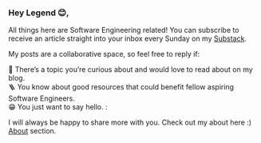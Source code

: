 ### Hey Legend 😊,

All things here are Software Engineering related! You can subscribe to receive an article straight into your inbox every Sunday on my [Substack](https://daveclintonn.substack.com/).

My posts are a collaborative space, so feel free to reply if:

🧰 There’s a topic you’re curious about and would love to read about on my blog.  
🪜 You know about good resources that could benefit fellow aspiring Software Engineers.  
😁 You just want to say hello. :

I will always be happy to share more with you. Check out my about here :) [About](/about) section.
